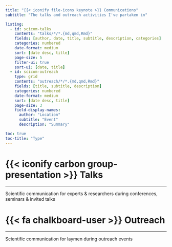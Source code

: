 ```yaml
---
title: "{{< iconify file-icons keynote >}} Communications"
subtitle: "The talks and outreach activities I've partaken in"

listing:
  - id: scicom-talks
    contents: "talks/*/*.{md,qmd,Rmd}"
    fields: [author, date, title, subtitle, description, categories]
    categories: numbered
    date-format: medium
    sort: [date desc, title]
    page-size: 5
    filter-ui: true
    sort-ui: [date, title]
  - id: scicom-outreach
    type: grid
    contents: "outreach/*/*.{md,qmd,Rmd}"
    fields: [title, subtitle, description]
    categories: numbered
    date-format: medium
    sort: [date desc, title]
    page-size: 3
    field-display-names:
      author: "Location"
      subtitle: "Event"
      description: "Summary"

toc: true
toc-title: "Type"
---
```


# {{< iconify carbon group-presentation >}} Talks
***

Scientific communication for experts & researchers during conferences, seminars & invited talks

:::{#scicom-talks}
:::

# {{< fa chalkboard-user >}} Outreach
***

Scientific communication for laymen during outreach events

:::{#scicom-outreach}
:::